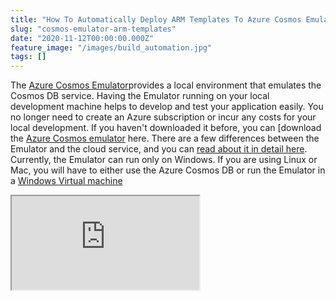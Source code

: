 ```yaml
---
title: "How To Automatically Deploy ARM Templates To Azure Cosmos Emulator"
slug: "cosmos-emulator-arm-templates"
date: "2020-11-12T00:00:00.000Z"
feature_image: "/images/build_automation.jpg"
tags: []
---
```


The [Azure Cosmos Emulator](https://docs.microsoft.com/en-us/azure/cosmos-db/local-emulator?tabs=cli%2Cssl-netstd21&WT.mc_id=AZ-MVP-5003875)provides a local environment that emulates the Cosmos DB service. Having the Emulator running on your local development machine helps to develop and test your application easily. You no longer need to create an Azure subscription or incur any costs for your local development. If you haven't downloaded it before, you can \[download the [Azure Cosmos emulator](https://docs.microsoft.com/en-us/azure/cosmos-db/local-emulator?tabs=cli%2Cssl-netstd21#download-the-emulator&WT.mc_id=AZ-MVP-5003875) here. There are a few differences between the Emulator and the cloud service, and you can [read about it in detail here](https://docs.microsoft.com/en-us/azure/cosmos-db/local-emulator?tabs=cli%2Cssl-netstd21#differences-between-the-emulator-and-the-cloud-service&WT.mc_id=AZ-MVP-5003875). Currently, the Emulator can run only on Windows. If you are using Linux or Mac, you will have to either use the Azure Cosmos DB or run the Emulator in a [Windows Virtual machine](https://docs.microsoft.com/en-us/azure/cosmos-db/local-emulator?tabs=cli%2Cssl-netstd21#run-on-linux-macos&WT.mc_id=AZ-MVP-5003875)

<iframe src="https://www.youtube.com/embed/p\_vySBLni00" />

ARM Templates and Multiple Containers
-------------------------------------

I showed you [how to set up Azure ARM templates to deploy Cosmos DB](__GHOST_URL__/blog/cosmos-arm-template/) in an earlier post.

> ARM Template is a JSON file that defines infrastructure using a declarative syntax and helps automate creating Azure resources.

Using the template, we were able to add containers to the Cosmos DB throughout the application development lifecycle. Every time we needed a new Container for the application, we add it to the ARM template parameter file, specifying the container name and the partition key (and any other properties if need be, by extending the template). Deploying the template will automatically add the new Containers to the Azure Cosmos DB instance.

[

How To Create An ARM Template For Cosmos DB

Learn how to create an ARM template to deploy Azure Cosmos DB with dynamic containers. With this template you can keep adding containers as you build the application.

![](/images/favicon.ico)Rahul NathRahul Pulikkot Nath

![](/images/arm_template.png)

](__GHOST_URL__/blog/cosmos-arm-template)

The above works well when working with Cosmos DB on Azure!

But wait.

Cosmos Emulator and ARM Templates
---------------------------------

Azure Cosmos Emulator [does not support ARM templates.](https://feedback.azure.com/forums/263030-azure-cosmos-db/suggestions/39781150-allow-databases-containers-to-be-created-in-the) At least not using the existing PowerShell or azure CLI or any of the other ways you can run an ARM template.

> Having to create the Containers on the Cosmos Emulator manually leaves a broken development experience.

Every time I need a new Cosmos Container for the application, I need to

*   Create it manually in my local Emulator
*   Add the container name and partition key to the ARM template

A new starter to the team has to create the Database and all the Containers manually looking at the ARM template.

### Custom Library To Setup Cosmos Emulator

The Azure Cosmos Emulator allows programmatically creating Containers and Databases.

_To me, the ideal development experience would be if I had to specify a new container only once, preferably in the ARM template parameters file; and it would automatically create the Containers in the local Emulator as well, the next time I build the application._

Let’s see how we can achieve this.

To start with, let’s create a new DOT NET Console application. We will use this application to setup Cosmos Emulator from the ARM template.

The application uses the below NuGet packages to access the configuration file and interact with the Cosmos Emulator.

    Install-Package Azure.Cosmos -Version 4.0.0-preview3
    Install-Package Microsoft.Extensions.Configuration
    Install-Package Microsoft.Extensions.Configuration.Json
    Install-Package Microsoft.Extensions.Configuration.Binder
    

Below is the [gist of the application](https://github.com/rahulpnath/Blog/blob/master/CosmosEmulator/src/CosmosEmulator.ArmTemplate/Program.cs)

*   It reads the Containers parameters from the [ARM template parameter file](https://github.com/rahulpnath/Blog/blob/master/CosmosEmulator/deploy/azuredeploy.parameters.json)
*   Reads the Cosmos Configuration from the [config file](https://github.com/rahulpnath/Blog/blob/master/CosmosEmulator/src/CosmosEmulator.ArmTemplate/appsettings.json) (expects a specific format for the configuration, which you can change to match your needs)
*   Uses the `CosmosClient` to create the Database (if not exists) and the Containers from the ARM template file by specifying the name and partition key (if you need more properties, you can add that to the ARM template parameters and extend the code.)

    static async Task Main(string[] args)
    {
        // Get all Containers defined in ARM Template
        var containers = await GetContainersFromTemplate(@"deploy\azuredeploy.parameters.json");
    
        // Connect to local cosmos emulator from the configuration and create database
        var cosmosConfig = GetCosmosConfig();
        var cosmosClient = new CosmosClient(
            cosmosConfig.EndpointUrl,
            cosmosConfig.PrimaryKey,
            new CosmosClientOptions());
        await cosmosClient.CreateDatabaseIfNotExistsAsync(cosmosConfig.DatabaseName);
        var database = cosmosClient.GetDatabase(cosmosConfig.DatabaseName);
        foreach (var container in containers)
            await database.CreateContainerIfNotExistsAsync(container.Name, container.PartitionKey);
    }
    

The application required access to the ARM template parameter file `azuredeploy.parameters.json`.

The ARM template and the parameter file is under a folder named `deploy` under the source folder. I like to keep them separate from the source code.

To make sure the application has access to the ARM parameter file, I have added the file as a Link. Below I have added both the ARM template file (`azuredeploy.json`) and the Parameters file (`azuredeploy.parameters.json`).

However, we need only the parameters file, which has `CopyToOutputDirectory` enabled.

    <ItemGroup>
        <Content Include="..\..\deploy\azuredeploy.json">
            <Link>deploy\azuredeploy.json</Link>
        </Content>
        <Content Include="..\..\deploy\azuredeploy.parameters.json">
            <Link>deploy\azuredeploy.parameters.json</Link>
            <CopyToOutputDirectory>PreserveNewest</CopyToOutputDirectory>
        </Content>
    </ItemGroup>
    

It looks like below in Visual Studio Solution Explorer (Note the file icon is different, indicating it is a linked file).

![Linked ARM Template files in Visual Studio Solution Explorer](/images/cosmos_emulator_linked_files.jpg)

The `appsettings.json` has the below configuration for Cosmos Emulator. The Emulator supports a [single fixed account and a well-known authentication key as it's primary key.](https://docs.microsoft.com/bs-latn-ba/Azure/cosmos-db/local-emulator?tabs=cli%2Cssl-netstd21&WT.mc_id=AZ-MVP-5003875#authenticate-requests). By default, it runs on `localhost:8081`

    {
      "Cosmos": {
        "EndpointUrl": "https://localhost:8081",
        "PrimaryKey": "C2y6yDjf5/R+ob0N8A7Cgv30VRDJIWEHLM+4QDU5DE2nQ9nDuVTqobD4b8mGGyPMbIZnqyMsEcaGQy67XIw/Jw==",
        "DatabaseName": "MyDatabase"
      }
    }
    

If your application uses a different style configuration, update the `GetCosmosConfig` method to match the configuration style.

### Setup Cosmos Emulator on Application Build

Now that we have the code to create the container from the ARM template parameter file, let’s get it to run when we build the application. We can do this using [MSBuild Exec task](https://docs.microsoft.com/en-us/visualstudio/msbuild/exec-task?view=vs-2019&WT.mc_id=AZ-MVP-5003875).

> The Exec task runs the specified program or command

To add a new build task open the [csproj file](https://github.com/rahulpnath/Blog/blob/master/CosmosEmulator/src/CosmosEmulator.Api/CosmosEmulator.Api.csproj) of your host application. In this example, I have an [API application](https://github.com/rahulpnath/Blog/tree/master/CosmosEmulator/src/CosmosEmulator.Api) that uses Cosmos DB.

Add the below Target to the csproj file. It runs after `Build` only when running in `Debug` configuration. It runs the console application we created above using the `dotnet` command and runs it in that directory.

Depending on your code setup, you will have to adjust the `WorkingDirectory` path.

    <Target Name="CosmosLocalSetup" AfterTargets="Build" Condition="'$(Configuration)' == 'Debug'">
        <Exec
                Command="dotnet CosmosEmulator.ArmTemplate.dll"
                WorkingDirectory="..\CosmosEmulator.ArmTemplate\bin\Debug\netcoreapp3.1"/>
    </Target>
    

On application build, the above target gets executed. It will run the console app, which will connect to the Local Emulator (or the appropriate Cosmos DB based on the configuration) and create the Containers.

Make sure to have your Cosmos Emulator running; if not, you will run into the below error (or for any other reason the custom code is not able to create containers)

![Build error when not running Cosmos Emulator](/images/cosmos_emulator_build_error.jpg)

To add a new Container, all you need to do is add it to the ARM template parameter file and build your application. It will automatically create it in the Cosmos Emulator. Once you check in to source control, the build/deploy pipeline will automatically create the containers to your Azure Cosmos DB.

Full Source code and demo [available here](https://github.com/rahulpnath/Blog/tree/master/CosmosEmulator).

I hope this helps you set up a seamless development experience with Cosmos DB.